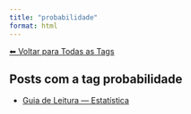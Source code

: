 ```yaml
---
title: "probabilidade"
format: html
---
```


[⬅ Voltar para Todas as Tags](../tags.qmd)

## Posts com a tag **probabilidade**

- [Guia de Leitura — Estatística](/posts/estatistica/guia-estatistica.html)

